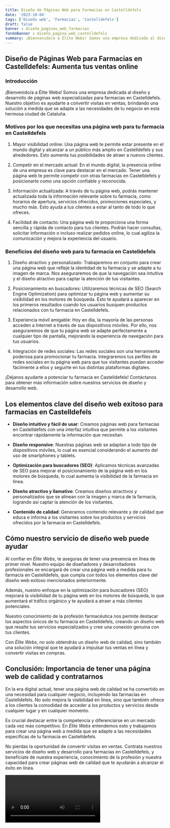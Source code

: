 ```yaml
---
title: Diseño de Páginas Web para Farmacias en Castelldefels
date: '2023-10-04'
tags: ['Diseño web', 'Farmacias', 'Castelldefels']
draft: false
banner : diseño_paginas_web_farmacias
fondoBanner : diseño_pagina_web_castelldefels
summary: ¡Bienvenido/a a Élite Webs! Somos una empresa dedicada al diseño y desarrollo de páginas web especializadas para farmacias en Castelldefels. Nuestro objetivo es ayudarte a convertir visitas en ventas, brindando una solución a medida que se adapte a las necesidades de tu negocio en esta hermosa ciudad de Cataluña.
---
```


## Diseño de Páginas Web para Farmacias en Castelldefels: Aumenta tus ventas online

### Introducción

¡Bienvenido/a a Élite Webs! Somos una empresa dedicada al diseño y desarrollo de páginas web especializadas para farmacias en Castelldefels. Nuestro objetivo es ayudarte a convertir visitas en ventas, brindando una solución a medida que se adapte a las necesidades de tu negocio en esta hermosa ciudad de Cataluña.

### Motivos por los que necesitas una página web para tu farmacia en Castelldefels

1. Mayor visibilidad online: Una página web te permite estar presente en el mundo digital y alcanzar a un público más amplio en Castelldefels y sus alrededores. Esto aumenta tus posibilidades de atraer a nuevos clientes.

2. Competir en el mercado actual: En el mundo digital, la presencia online de una empresa es clave para destacar en el mercado. Tener una página web te permite competir con otras farmacias en Castelldefels y posicionarte como una opción confiable y reconocida.

3. Información actualizada: A través de tu página web, podrás mantener actualizada toda la información relevante sobre tu farmacia, como horarios de apertura, servicios ofrecidos, promociones especiales, y mucho más. Esto ayuda a tus clientes a estar al tanto de todo lo que ofreces.

4. Facilidad de contacto: Una página web te proporciona una forma sencilla y rápida de contacto para tus clientes. Podrán hacer consultas, solicitar información o incluso realizar pedidos online, lo cual agiliza la comunicación y mejora la experiencia del usuario.

### Beneficios del diseño web para tu farmacia en Castelldefels

1. Diseño atractivo y personalizado: Trabajaremos en conjunto para crear una página web que refleje la identidad de tu farmacia y se adapte a tu imagen de marca. Nos aseguraremos de que la navegación sea intuitiva y el diseño atractivo para captar la atención de tus visitantes.

2. Posicionamiento en buscadores: Utilizaremos técnicas de SEO (Search Engine Optimization) para optimizar tu página web y aumentar su visibilidad en los motores de búsqueda. Esto te ayudará a aparecer en los primeros resultados cuando los usuarios busquen productos relacionados con tu farmacia en Castelldefels.

3. Experiencia móvil amigable: Hoy en día, la mayoría de las personas acceden a Internet a través de sus dispositivos móviles. Por ello, nos aseguraremos de que tu página web se adapte perfectamente a cualquier tipo de pantalla, mejorando la experiencia de navegación para tus usuarios.

4. Integración de redes sociales: Las redes sociales son una herramienta poderosa para promocionar tu farmacia. Integraremos tus perfiles de redes sociales en tu página web para que tus visitantes puedan acceder fácilmente a ellos y seguirte en tus distintas plataformas digitales.

¡Déjanos ayudarte a potenciar tu farmacia en Castelldefels! Contáctanos para obtener más información sobre nuestros servicios de diseño y desarrollo web.

<GifSeo />

<Cta />

## Los elementos clave del diseño web exitoso para farmacias en Castelldefels

- **Diseño intuitivo y fácil de usar**: Creamos páginas web para farmacias en Castelldefels con una interfaz intuitiva que permite a los visitantes encontrar rápidamente la información que necesitan.

- **Diseño responsive**: Nuestras páginas web se adaptan a todo tipo de dispositivos móviles, lo cual es esencial considerando el aumento del uso de smartphones y tablets.

- **Optimización para buscadores (SEO)**: Aplicamos técnicas avanzadas de SEO para mejorar el posicionamiento de la página web en los motores de búsqueda, lo cual aumenta la visibilidad de la farmacia en línea.

- **Diseño atractivo y llamativo**: Creamos diseños atractivos y personalizados que se alinean con la imagen y marca de la farmacia, logrando así captar la atención de los visitantes.

- **Contenido de calidad**: Generamos contenido relevante y de calidad que educa e informa a los visitantes sobre los productos y servicios ofrecidos por la farmacia en Castelldefels.

## Cómo nuestro servicio de diseño web puede ayudar

Al confiar en *Élite Webs*, te aseguras de tener una presencia en línea de primer nivel. Nuestro equipo de diseñadores y desarrolladores profesionales se encargará de crear una página web a medida para tu farmacia en Castelldefels, que cumpla con todos los elementos clave del diseño web exitoso mencionados anteriormente.

Además, nuestro enfoque en la optimización para buscadores (SEO) mejorará la visibilidad de tu página web en los motores de búsqueda, lo que aumentará el tráfico orgánico y te ayudará a atraer a más clientes potenciales.

Nuestro conocimiento de la profesión farmacéutica nos permite destacar los aspectos únicos de tu farmacia en Castelldefels, creando un diseño web que resalte tus servicios especializados y cree una conexión genuina con tus clientes.

Con *Élite Webs*, no solo obtendrás un diseño web de calidad, sino también una solución integral que te ayudará a impulsar tus ventas en línea y convertir visitas en compras.

## Conclusión: Importancia de tener una página web de calidad y contratarnos

En la era digital actual, tener una página web de calidad se ha convertido en una necesidad para cualquier negocio, incluyendo las farmacias en Castelldefels. No solo mejora la visibilidad en línea, sino que también ofrece a los clientes la comodidad de acceder a los productos y servicios desde cualquier lugar y en cualquier momento.

Es crucial destacar entre la competencia y diferenciarse en un mercado cada vez más competitivo. En *Élite Webs* entendemos esto y trabajamos para crear una página web a medida que se adapte a las necesidades específicas de tu farmacia en Castelldefels.

No pierdas la oportunidad de convertir visitas en ventas. Contrata nuestros servicios de diseño web y desarrollo para farmacias en Castelldefels, y benefíciate de nuestra experiencia, conocimiento de la profesión y nuestra capacidad para crear páginas web de calidad que te ayudarán a alcanzar el éxito en línea.

<Video />

<CtaBot job='Farmacias' city='Castelldefels'/>

<Gmaps query='Castelldefels+españa+maps' />